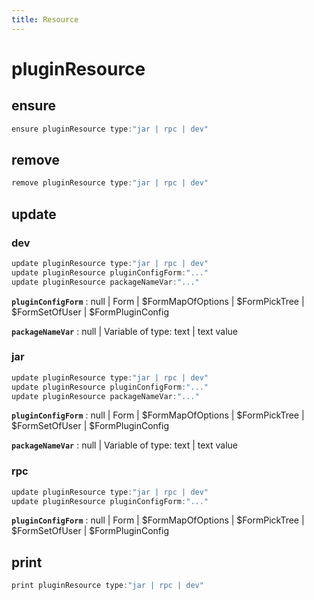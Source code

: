 ```yaml
---
title: Resource
---
```


# pluginResource

## ensure

```js filename="Terminal" copy
ensure pluginResource type:"jar | rpc | dev"
```


## remove

```js filename="Terminal" copy
remove pluginResource type:"jar | rpc | dev"
```


## update

### dev
```js filename="Terminal" copy
update pluginResource type:"jar | rpc | dev"
update pluginResource pluginConfigForm:"..."
update pluginResource packageNameVar:"..."
```

**`pluginConfigForm`**
 : null | Form | $FormMapOfOptions | $FormPickTree | $FormSetOfUser | $FormPluginConfig

**`packageNameVar`**
 : null | Variable of type: text | text value

### jar
```js filename="Terminal" copy
update pluginResource type:"jar | rpc | dev"
update pluginResource pluginConfigForm:"..."
update pluginResource packageNameVar:"..."
```

**`pluginConfigForm`**
 : null | Form | $FormMapOfOptions | $FormPickTree | $FormSetOfUser | $FormPluginConfig

**`packageNameVar`**
 : null | Variable of type: text | text value

### rpc
```js filename="Terminal" copy
update pluginResource type:"jar | rpc | dev"
update pluginResource pluginConfigForm:"..."
```

**`pluginConfigForm`**
 : null | Form | $FormMapOfOptions | $FormPickTree | $FormSetOfUser | $FormPluginConfig


## print

```js filename="Terminal" copy
print pluginResource type:"jar | rpc | dev"
```


